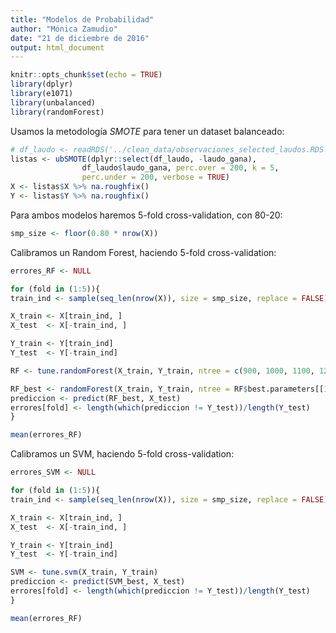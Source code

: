 ```yaml
---
title: "Modelos de Probabilidad"
author: "Mónica Zamudio"
date: "21 de diciembre de 2016"
output: html_document
---
```


```r
knitr::opts_chunk$set(echo = TRUE)
library(dplyr)
library(e1071)
library(unbalanced)
library(randomForest)
```

Usamos la metodología *SMOTE* para tener un dataset balanceado:
```r
# df_laudo <- readRDS('../clean_data/observaciones_selected_laudos.RDS')
listas <- ubSMOTE(dplyr::select(df_laudo, -laudo_gana), 
                df_laudo$laudo_gana, perc.over = 200, k = 5, 
                perc.under = 200, verbose = TRUE)
X <- listas$X %>% na.roughfix()
Y <- listas$Y %>% na.roughfix()
```

Para ambos modelos haremos 5-fold cross-validation, con 80-20:
```r
smp_size <- floor(0.80 * nrow(X))
```

Calibramos un Random Forest, haciendo 5-fold cross-validation:
```r
errores_RF <- NULL

for (fold in (1:5)){
train_ind <- sample(seq_len(nrow(X)), size = smp_size, replace = FALSE)

X_train <- X[train_ind, ]
X_test  <- X[-train_ind, ]

Y_train <- Y[train_ind]
Y_test  <- Y[-train_ind]

RF <- tune.randomForest(X_train, Y_train, ntree = c(900, 1000, 1100, 1200, 1300, 1400, 1500))

RF_best <- randomForest(X_train, Y_train, ntree = RF$best.parameters[[1]])
prediccion <- predict(RF_best, X_test)
errores[fold] <- length(which(prediccion != Y_test))/length(Y_test)
}

mean(errores_RF)
```

Calibramos un SVM, haciendo 5-fold cross-validation:
```r
errores_SVM <- NULL

for (fold in (1:5)){
train_ind <- sample(seq_len(nrow(X)), size = smp_size, replace = FALSE)

X_train <- X[train_ind, ]
X_test  <- X[-train_ind, ]

Y_train <- Y[train_ind]
Y_test  <- Y[-train_ind]

SVM <- tune.svm(X_train, Y_train)
prediccion <- predict(SVM_best, X_test)
errores[fold] <- length(which(prediccion != Y_test))/length(Y_test)
}

mean(errores_RF)
```

